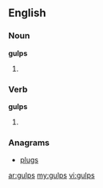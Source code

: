 ==English==

===Noun===
'''gulps'''

# {{plural of|[[gulp]]}}

===Verb===
'''gulps'''

# {{third-person singular of|[[gulp]]}}

===Anagrams===
* [[plugs]]

[[ar:gulps]]
[[my:gulps]]
[[vi:gulps]]